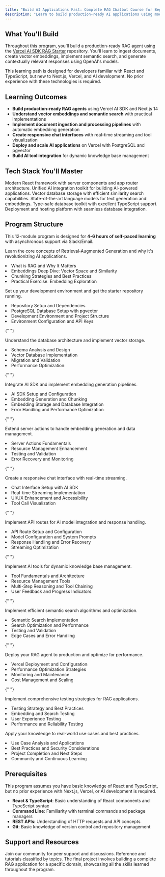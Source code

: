 ```yaml
---
title: "Build AI Applications Fast: Complete RAG Chatbot Course for Beginners"
description: "Learn to build production-ready AI applications using modern tech stacks (Next.js, OpenAI, PostgreSQL) in this comprehensive course. No prior development experience required - start building intelligent chatbots today!"
---
```


## What You'll Build

Throughout this program, you'll build a production-ready RAG agent using the [Vercel AI SDK RAG Starter](https://github.com/vercel/ai-sdk-rag-starter) repository. You'll learn to ingest documents, create vector embeddings, implement semantic search, and generate contextually relevant responses using OpenAI's models.

<Callout>
  This learning path is designed for developers familiar with React and
  TypeScript, but new to Next.js, Vercel, and AI development. No prior
  experience with these technologies is required.
</Callout>

## Learning Outcomes

- **Build production-ready RAG agents** using Vercel AI SDK and Next.js 14
- **Understand vector embeddings and semantic search** with practical implementations
- **Implement document ingestion and processing pipelines** with automatic embedding generation
- **Create responsive chat interfaces** with real-time streaming and tool visualization
- **Deploy and scale AI applications** on Vercel with PostgreSQL and pgvector
- **Build AI tool integration** for dynamic knowledge base management

## Tech Stack You'll Master

<Columns cols={2}>
  <Card title="Next.js 14 (App Router)" icon="code">
    Modern React framework with server components and app router architecture.
  </Card>
  <Card title="Vercel AI SDK" icon="code">
    Unified AI integration toolkit for building AI-powered applications.
  </Card>
</Columns>
<Columns cols={2}>
  <Card title="PostgreSQL + pgvector" icon="database">
    Vector database storage with efficient similarity search capabilities.
  </Card>
  <Card title="OpenAI API" icon="code">
    State-of-the-art language models for text generation and embeddings.
  </Card>
</Columns>
<Columns cols={2}>
  <Card title="Drizzle ORM" icon="database">
    Type-safe database toolkit with excellent TypeScript support.
  </Card>
  <Card title="Vercel Platform" icon="cloud">
    Deployment and hosting platform with seamless database integration.
  </Card>
</Columns>

## Program Structure

This 12-module program is designed for **4-6 hours of self-paced learning** with asynchronous support via Slack/Email.

<AccordionGroup>
  <Accordion title="Module 1: Understanding RAG Fundamentals">
    <p>
      Learn the core concepts of Retrieval-Augmented Generation and why it's
      revolutionizing AI applications.
    </p>
    <li>What is RAG and Why It Matters</li>
    <li>Embeddings Deep Dive: Vector Space and Similarity</li>
    <li>Chunking Strategies and Best Practices</li>
    <li>Practical Exercise: Embedding Exploration</li>
  </Accordion>

<Accordion title="Module 2: Project Setup and Environment Configuration">
  <p>
    Set up your development environment and get the starter repository running.
  </p>
  <li>Repository Setup and Dependencies</li>
  <li>PostgreSQL Database Setup with pgvector</li>
  <li>Development Environment and Project Structure</li>
  <li>Environment Configuration and API Keys</li>
</Accordion>

{" "}

<Accordion title="Module 3: Database Schema and Data Modeling">
  <p>Understand the database architecture and implement vector storage.</p>
  <li>Schema Analysis and Design</li>
  <li>Vector Database Implementation</li>
  <li>Migration and Validation</li>
  <li>Performance Optimization</li>
</Accordion>

{" "}

<Accordion title="Module 4: AI SDK Integration and Embedding Generation">
  <p>Integrate AI SDK and implement embedding generation pipelines.</p>
  <li>AI SDK Setup and Configuration</li>
  <li>Embedding Generation and Chunking</li>
  <li>Embedding Storage and Database Integration</li>
  <li>Error Handling and Performance Optimization</li>
</Accordion>

{" "}

<Accordion title="Module 5: Server Actions and Data Management">
  <p>
    Extend server actions to handle embedding generation and data management.
  </p>
  <li>Server Actions Fundamentals</li>
  <li>Resource Management Enhancement</li>
  <li>Testing and Validation</li>
  <li>Error Recovery and Monitoring</li>
</Accordion>

{" "}

<Accordion title="Module 6: Building the Chat Interface">
  <p>Create a responsive chat interface with real-time streaming.</p>
  <li>Chat Interface Setup with AI SDK</li>
  <li>Real-time Streaming Implementation</li>
  <li>UI/UX Enhancement and Accessibility</li>
  <li>Tool Call Visualization</li>
</Accordion>

{" "}

<Accordion title="Module 7: API Routes and Model Integration">
  <p>Implement API routes for AI model integration and response handling.</p>
  <li>API Route Setup and Configuration</li>
  <li>Model Configuration and System Prompts</li>
  <li>Response Handling and Error Recovery</li>
  <li>Streaming Optimization</li>
</Accordion>

{" "}

<Accordion title="Module 8: Tool Integration and Multi-Step Reasoning">
  <p>Implement AI tools for dynamic knowledge base management.</p>
  <li>Tool Fundamentals and Architecture</li>
  <li>Resource Management Tools</li>
  <li>Multi-Step Reasoning and Tool Chaining</li>
  <li>User Feedback and Progress Indicators</li>
</Accordion>

{" "}

<Accordion title="Module 9: Semantic Search and Retrieval">
  <p>Implement efficient semantic search algorithms and optimization.</p>
  <li>Semantic Search Implementation</li>
  <li>Search Optimization and Performance</li>
  <li>Testing and Validation</li>
  <li>Edge Cases and Error Handling</li>
</Accordion>

{" "}

<Accordion title="Module 10: Production Deployment and Optimization">
  <p>Deploy your RAG agent to production and optimize for performance.</p>
  <li>Vercel Deployment and Configuration</li>
  <li>Performance Optimization Strategies</li>
  <li>Monitoring and Maintenance</li>
  <li>Cost Management and Scaling</li>
</Accordion>

{" "}

<Accordion title="Module 11: Testing and Quality Assurance">
  <p>Implement comprehensive testing strategies for RAG applications.</p>
  <li>Testing Strategy and Best Practices</li>
  <li>Embedding and Search Testing</li>
  <li>User Experience Testing</li>
  <li>Performance and Reliability Testing</li>
</Accordion>

  <Accordion title="Module 12: Real-World Applications and Best Practices">
    <p>Apply your knowledge to real-world use cases and best practices.</p>
    <li>Use Case Analysis and Applications</li>
    <li>Best Practices and Security Considerations</li>
    <li>Project Completion and Next Steps</li>
    <li>Community and Continuous Learning</li>
  </Accordion>
</AccordionGroup>

## Prerequisites

<Note>
  This program assumes you have basic knowledge of React and TypeScript, but no
  prior experience with Next.js, Vercel, or AI development is required.
</Note>

- **React & TypeScript**: Basic understanding of React components and TypeScript syntax
- **Command Line**: Familiarity with terminal commands and package managers
- **REST APIs**: Understanding of HTTP requests and API concepts
- **Git**: Basic knowledge of version control and repository management

## Support and Resources

<Columns cols={2}>
  <Card title="Slack Community" icon="message-circle">
    Join our community for peer support and discussions.
  </Card>

  <Card title="Reference & Tutorials" icon="book">
    Reference and tutorials classified by topics.
  </Card>
</Columns>

<Note>
  The final project involves building a complete RAG application for a specific
  domain, showcasing all the skills learned throughout the program.
</Note>
